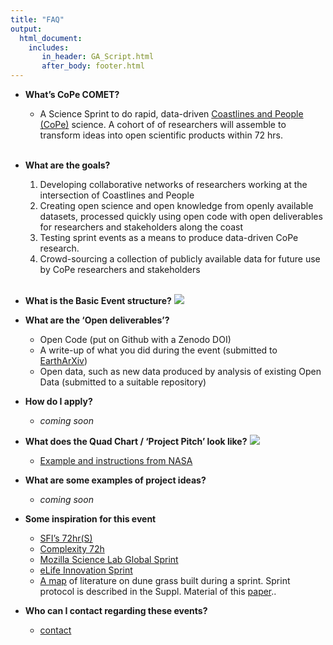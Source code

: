 ```yaml
---
title: "FAQ"
output: 
  html_document:
    includes:
       in_header: GA_Script.html
       after_body: footer.html
---
```


* **What's CoPe COMET?**
  + A Science Sprint to do rapid, data-driven [Coastlines and People (CoPe)](https://coastlinesandpeople.org) science. A cohort of of researchers will assemble to transform  ideas into open scientific products within 72 hrs.   
<br>

* **What are the goals?**
  1. Developing collaborative networks of researchers working at the intersection of Coastlines and People
  2. Creating open science and open knowledge from openly available datasets, processed quickly using open code with open deliverables for researchers and stakeholders along the coast
  3. Testing sprint events as a means to produce data-driven CoPe research. 
  4. Crowd-sourcing a collection of publicly available data for future use by CoPe researchers and stakeholders  
<br>

* **What is the Basic Event structure?**
  ![](Events.jpg)
<br>

* **What are the 'Open deliverables'?**
  + Open Code (put on Github with a Zenodo DOI)
  + A write-up of what you did during the event (submitted to [EarthArXiv](https://eartharxiv.org)) 
  + Open data, such as new data produced by analysis of existing Open Data (submitted to a suitable repository)  

* **How do I apply?**
  + _coming soon_

* **What does the Quad Chart / 'Project Pitch' look like?**
  ![](exQuad.jpg)
  + [Example and instructions from NASA](https://esto.nasa.gov/files/EntryQuad_instructions_template.ppt)

* **What are some examples of project ideas?**
  + _coming soon_
<br>

* **Some inspiration for this event**
  + [SFI's 72hr(S)](https://www.santafe.edu/news-center/news/72-hours-science-announce)
  + [Complexity 72h](https://complexity72h.weebly.com) 
  + [Mozilla Science Lab Global Sprint](https://science.mozilla.org/programs/events/global-sprint-2016)
  + [eLife Innovation Sprint](https://sprint.elifesciences.org)
  + [A map](https://ebgoldstein.github.io/ECplantmap.html) of literature on dune grass built during a sprint. Sprint protocol is described in the Suppl. Material of this [paper](https://doi.org/10.7717/peerj.4932)..
<br>

* **Who can I contact regarding these events?**
  + [contact](https://CoPeCOMET.github.io/CoPe-COMET-Contact.html)
    

